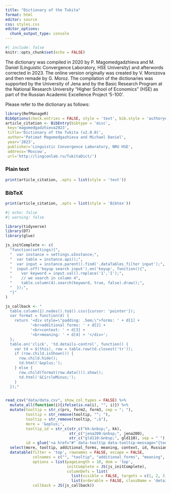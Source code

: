 ```yaml
---
title: "Dictionary of the Tukita"
format: html
editor: source
css: styles.css
editor_options: 
  chunk_output_type: console
---
```


```r
#| include: false
knitr::opts_chunk$set(echo = FALSE)
```

The dictionary was compiled in 2020 by P. Magomedgadzhieva and M. Daniel (Linguistic Convergence Laboratory, HSE University) and afterwords corrected in 2023. The online version originally was created by V. Morozova and then remade by G. Moroz. The compilation of the dictionaries was supported by the University of Jena and by the Basic Research Program at the National Research University "Higher School of Economics" (HSE) as part of the Russian Academic Excellence Project '5-100'.

Please refer to the dictionary as follows:

```r
library(RefManageR)
BibOptions(check.entries = FALSE, style = 'text', bib.style = 'authoryear')
article_citation <- BibEntry(bibtype = 'misc', 
 key='magomedgadzhieva2023',
 title='Dictionary of the Tukita (v2.0.0)',
 author='Patimat Magomedgazhieva and Michael Daniel',
 year='2023',
 publisher='Linguistic Convergence Laboratory, NRU HSE',
 address='Moscow',
 url='http://lingconlab.ru/TukitaDict/')
```

::: {.panel-tabset}

### Plain text
```r
print(article_citation, .opts = list(style = 'text'))
```

### BibTeX

```r
print(article_citation, .opts = list(style = 'Bibtex'))
```

:::

```r
#| echo: false
#| warning: false

library(tidyverse)
library(DT)
library(glue)

js_initComplete <- c(
  "function(settings){",
  "  var instance = settings.oInstance;",
  "  var table = instance.api();",
  "  var input = instance.parent().find('.dataTables_filter input');",
  "  input.off('keyup search input').on('keyup', function(){",
  "    var keyword = input.val().replace('1','Ӏ');",
  "    // we search in column 4",
  "    table.column(4).search(keyword, true, false).draw();",
  "  });",
  "}"
)

js_callback <- "
  table.column(1).nodes().to$().css({cursor: 'pointer'});
  var format = function(d) {
    return '<div style=\"padding: .5em;\">forms: ' + d[1] + 
           '<br>additional forms: ' + d[2] + 
           '<br>context: ' + d[3] + 
           '<br>meaning: ' + d[4] + '</div>';
  };
  table.on('click', 'td.details-control', function() {
    var td = $(this), row = table.row(td.closest('tr'));
    if (row.child.isShown()) {
      row.child.hide();
      td.html('&oplus;');
    } else {
      row.child(format(row.data())).show();
      td.html('&CircleMinus;');
    }
  });"


read_csv("data/data.csv", show_col_types = FALSE) %>%
  mutate_all(function(i){ifelse(is.na(i), "", i)}) %>% 
  mutate(tooltip = str_c(prs, form2, form3, sep = "; "),
         tooltip = str_remove(tooltip, "^; "),
         tooltip = str_remove(tooltip, ";$"),
         more = '&oplus;',
         tooltip_id = str_c(str_c("kk:&nbsp;", kk), 
                            str_c("jena200:&nbsp;", jena200), 
                            str_c("gld110:&nbsp;", gld110), sep = " "),
         id = glue('<a href="#" data-tooltip data-tooltip-message="{tooltip_id}">{id}</a>')) %>% 
  select(more, tooltip, additional_forms, meaning, context, id, Russian, English, orthography, transcription, pos) %>% 
  datatable(filter = 'top', rownames = FALSE, escape = FALSE,
            colnames = c("", "tooltip", "additional_forms", "meaning", "context", "id", "Russian", "English", "orthography", "transcription", "pos"),
            options = list(pageLength = 10, dom = 'top', 
                           initComplete = JS(js_initComplete),
                           columnDefs = list(
                             list(visible = FALSE, targets = c(1, 2, 3, 4)),
                             list(orderable = FALSE, className = 'details-control', targets = 0))),
            callback = JS(js_callback))
```


